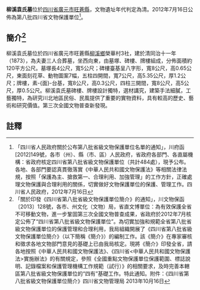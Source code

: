 {{msg:四川省文物保護單位
|名稱 = 柳溪袁氏墓
|編號 = 60
|圖片 = 
|級別 = S8
|分類 = 
|時代 = [[清代|清代]]
|地点 = [[四川省|四川省]][[廣元市|廣元市]][[旺蒼縣|旺蒼縣]]
|坐標 =
|登錄 = 2012年7月16日
}}
'''柳溪袁氏墓'''位於[[四川省|四川省]][[廣元市|廣元市]][[旺蒼縣|旺蒼縣]]，文物遺址年代判定為清。2012年7月16日公佈為第八批四川省文物保護單位<ref>「四川省人民政府關於公布第八批省級文物保護單位名單的通知」，川府函[2012]149號，各市（州）、縣（市、區）人民政府，省政府各部門、各直屬機構：省政府核定四川省第八批省級文物保護單位（共計484處），現予公布。各地、各部門要認真貫徹落實《中華人民共和國文物保護法》等相關法律法規，按照「保護為主、搶救第一、合理利用、加強管理」的工作方針，正確處理文物保護與合理利用的關係，切實做好文物保護單位的保護、管理工作。四川省人民政府，2012年7月16日</ref>。
== 簡介<ref>「關於印發《四川省第八批省級文物保護單位簡介》的通知」，川文物保函〔2013〕128號，各市、州文化（文物）局，省直文博單位：為有效保護全省不可移動文物，進一步鞏固第三次全國文物普查成果，省政府於2012年7月核定公佈了“四川省第八批省級文物保護單位”。為切實加強和規範全省第八批省級文物保護單位的保護管理和合理利用，我局組織開展了《四川省第八批省級文物保護單位簡介》（以下簡稱《簡介》）的編制工作。該《簡介》在專家審核和徵求各地文物部門意見的基礎上已由我局核定。現將《簡介》印發全省，請各地按照《中華人民共和國文物保護法》、《四川省<中華人民共和國文物保護法>實施辦法》的有關規定，參照《全國重點文物保護單位保護範圍、標誌說明、記錄檔案和保護管理機構工作規範（試行）》的相關要求，及時完善本轄區第八批省級文物保護單位的“四有”基礎工作。特此通知。附件：《四川省第八批省級文物保護單位簡介》四川省文物管理局  2013年10月16日</ref> ==
柳溪袁氏墓位於四川省廣元市旺蒼縣[[柳溪鄉|柳溪鄉]]榮華村3社，建於清同治十一年（1873），為夫妻三人合葬墓，坐西向東，由墓塚、碑樓、牌樓組成，分佈面積約120平方公尺。墓塚長4公尺，寬5公尺；碑樓臺基呈八字形，寬8公尺，高0.65公尺，東面刻花草、動物圖案7幅，五柱四開間，寬7公尺，高5.35公尺，厚1.2公尺；牌樓，素-{面}-台基，寬8公尺，高0.3公尺，四柱三開間，寬8公尺，高5公尺，厚0.5公尺。柳溪袁氏墓碑樓、牌樓設計獨特，選材講究，建築手法細膩，工藝獨特，為研究川北地區民俗、民風提供了重要的實物資料，具有較高的歷史、藝術和研究價值。第三次全國文物普查新發現。
==註釋==
{{reflist}}